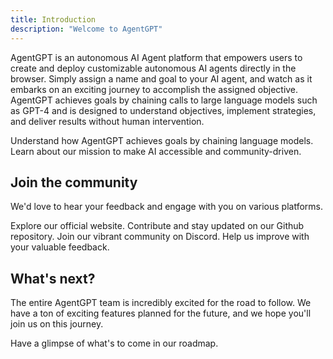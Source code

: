 ```yaml
---
title: Introduction
description: "Welcome to AgentGPT"
---
```


AgentGPT is an autonomous AI Agent platform that empowers users to create
and deploy customizable autonomous AI agents directly in the browser. Simply assign
a name and goal to your AI agent, and watch as it embarks on an exciting journey to accomplish the assigned objective.
AgentGPT achieves goals by chaining calls to large language models such as GPT-4 and is designed to understand
objectives, implement strategies, and deliver results without human intervention.

<CardGroup cols={2}>
  <Card title="How It Works" icon="chart-mixed" href="/essentials/usecases">
    Understand how AgentGPT achieves goals by chaining language models.
  </Card>
  <Card title="Our Philosophy" icon="globe" href="/other/philosophy">
    Learn about our mission to make AI accessible and community-driven.
  </Card>
</CardGroup>

## Join the community

We'd love to hear your feedback and engage with you on various platforms.

<CardGroup cols={2}>
  <Card
    title="AgentGPT Website"
    icon="browser"
    href="https://agentgpt.reworkd.ai/"
  >
    Explore our official website.
  </Card>
  <Card title="Github" icon="github" href="https://github.com/HairongWu/Auto-X-Services">
    Contribute and stay updated on our Github repository.
  </Card>
  <Card title="Discord" icon="discord" href="https://discord.gg/jdSBAnmdnY">
    Join our vibrant community on Discord.
  </Card>
  <Card
    title="Google Survey"
    icon="google"
    href="https://docs.google.com/forms/d/e/1FAIpQLSfPUfwatxhnH4K-mFD-uOexz0vqUh6PDA8N6tpuowVKIEM_nA/viewform"
  >
    Help us improve with your valuable feedback.
  </Card>
</CardGroup>

## What's next?

The entire AgentGPT team is incredibly excited for the road to follow. We have a ton of exciting features planned for the future, and we hope you'll join us on this journey.

<Card title="Roadmap" icon="map" href="/essentials/roadmap">
  Have a glimpse of what's to come in our roadmap.
</Card>
